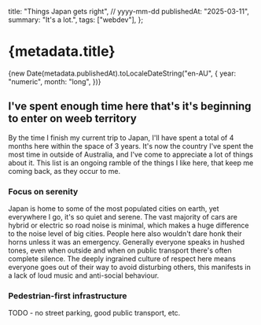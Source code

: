   title: "Things Japan gets right",
  // yyyy-mm-dd
  publishedAt: "2025-03-11",
  summary: "It's a lot.",
  tags: ["webdev"],
};

<h1 className="text-5xl mb-6">{metadata.title}</h1>

<time dateTime={metadata.publishedAt}>
  {new Date(metadata.publishedAt).toLocaleDateString("en-AU", {
    year: "numeric",
    month: "long",
  })}
</time>

## I've spent enough time here that's it's beginning to enter on weeb territory

By the time I finish my current trip to Japan, I'll have spent a total of 4 months here within the space of 3 years.
It's now the country I've spent the most time in outside of Australia, and I've come to appreciate a lot of things about it.
This list is an ongoing ramble of the things I like here, that keep me coming back, as they occur to me.

### Focus on serenity

Japan is home to some of the most populated cities on earth, yet everywhere I go, it's so quiet and serene.
The vast majority of cars are hybrid or electric so road noise is minimal, which makes a huge difference to the noise level of big cities.
People here also wouldn't dare honk their horns unless it was an emergency.
Generally everyone speaks in hushed tones, even when outside and when on public transport there's often complete silence.
The deeply ingrained culture of respect here means everyone goes out of their way to avoid disturbing others, this manifests in a lack of loud music and anti-social behaviour.

### Pedestrian-first infrastructure

TODO - no street parking, good public transport, etc.
